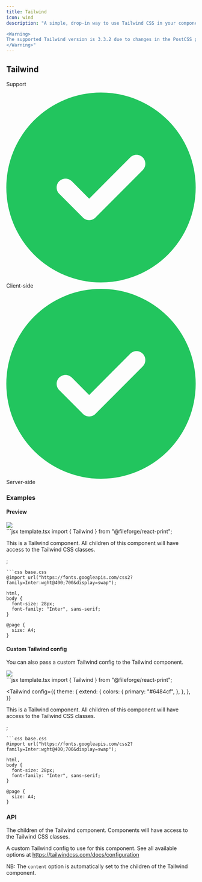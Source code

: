 ```yaml
---
title: Tailwind
icon: wind
description: "A simple, drop-in way to use Tailwind CSS in your components.

<Warning>
The supported Tailwind version is 3.3.2 due to changes in the PostCSS plugin synchronicity.
</Warning>"
---
```


## Tailwind

Support

<div
  style={{
    display: "grid",
    gridTemplateColumns: "repeat(2, 1fr)",
    gap: "0.5rem",
  }}
>
  <div
    className="flex items-center p-3 border rounded-md border-gray-700"
    style={{ borderColor: "#374151" }}
  >
    <svg
      xmlns="http://www.w3.org/2000/svg"
      className="h-5 w-5 mr-2"
      viewBox="0 0 512 512"
    >
      <path
        fill="#22c55e"
        d="M256 512A256 256 0 1 0 256 0a256 256 0 1 0 0 512zM369 209L241 337c-9.4 9.4-24.6 9.4-33.9 0l-64-64c-9.4-9.4-9.4-24.6 0-33.9s24.6-9.4 33.9 0l47 47L335 175c9.4-9.4 24.6-9.4 33.9 0s9.4 24.6 0 33.9z"
      />
    </svg>
    <span>Client-side</span>
  </div>
  <div
    className="flex items-center p-3 border rounded-md"
    style={{ borderColor: "#374151" }}
  >
    <svg
      xmlns="http://www.w3.org/2000/svg"
      className="h-5 w-5 mr-2"
      viewBox="0 0 512 512"
    >
      <path
        fill="#22c55e"
        d="M256 512A256 256 0 1 0 256 0a256 256 0 1 0 0 512zM369 209L241 337c-9.4 9.4-24.6 9.4-33.9 0l-64-64c-9.4-9.4-9.4-24.6 0-33.9s24.6-9.4 33.9 0l47 47L335 175c9.4-9.4 24.6-9.4 33.9 0s9.4 24.6 0 33.9z"
      />
    </svg>
    <span>Server-side</span>
  </div>
</div>

### Examples

#### Preview

<Frame type="glass">
  <img
    src="../images/previews/tailwind-d34cd362/document.1.jpg"
    style={{ maxHeight: "400px", borderRadius: "0.25rem", overflow: "hidden" }}
  />
</Frame>

<div style={{paddingTop: "1rem", paddingBottom: "1rem"}}><CodeGroup>
```jsx template.tsx
import { Tailwind } from "@fileforge/react-print";

<Tailwind>
  <div className="bg-gradient-to-tr from-blue-500 to-blue-700 rounded-2xl p-12"></div>
  <p className="py-12 text-slate-800">
    This is a Tailwind component. All children of this component will have
    access to the Tailwind CSS classes.
  </p>
</Tailwind>
;

````
```css base.css
@import url("https://fonts.googleapis.com/css2?family=Inter:wght@400;700&display=swap");

html,
body {
  font-size: 28px;
  font-family: "Inter", sans-serif;
}

@page {
  size: A4;
}

````

</CodeGroup></div>

#### Custom Tailwind config

You can also pass a custom Tailwind config to the Tailwind component.

<Frame type="glass">
  <img
    src="../images/previews/tailwind-841def4d/document.1.jpg"
    style={{ maxHeight: "400px", borderRadius: "0.25rem", overflow: "hidden" }}
  />
</Frame>

<div style={{paddingTop: "1rem", paddingBottom: "1rem"}}><CodeGroup>
```jsx template.tsx
import { Tailwind } from "@fileforge/react-print";

<Tailwind
  config={{
    theme: {
      extend: {
        colors: {
          primary: "#6484cf",
        },
      },
    },
  }}
>
  <div className="bg-primary p-12 rounded-2xl"></div>
  <p className="py-12 text-slate-800">
    This is a Tailwind component. All children of this component will have
    access to the Tailwind CSS classes.
  </p>
</Tailwind>
;

````
```css base.css
@import url("https://fonts.googleapis.com/css2?family=Inter:wght@400;700&display=swap");

html,
body {
  font-size: 28px;
  font-family: "Inter", sans-serif;
}

@page {
  size: A4;
}

````

</CodeGroup></div>

### API

<ResponseField name="Props">
<Expandable defaultOpen={true} title="Show available props">
<ResponseField name="children" type="React.ReactNode" required={true}>

The children of the Tailwind component. Components will have access to the Tailwind CSS classes.

</ResponseField>
<ResponseField name="config" type="any" required={false}>

A custom Tailwind config to use for this component.
See all available options at https://tailwindcss.com/docs/configuration

NB: The `content` option is automatically set to the children of the Tailwind component.

</ResponseField>
</Expandable></ResponseField>
